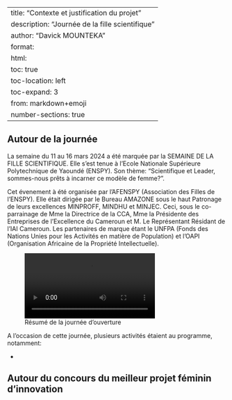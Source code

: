 
---
title: "Contexte et justification du projet"
description: "Journée de la fille scientifique"
author: "Davick MOUNTEKA"
format:
  html:
    toc: true
    toc-location: left
    toc-expand: 3
from: markdown+emoji
number-sections: true
---

## Autour de la journée

La semaine du 11 au 16 mars 2024 a été marquée par la SEMAINE DE LA FILLE SCIENTIFIQUE. Elle s'est tenue à l'Ecole Nationale Supérieure Polytechnique de Yaoundé (ENSPY). Son thème: "Scientifique et Leader, sommes-nous prêts à incarner ce modèle de femme?".

Cet évenement à été organisée par l'AFENSPY (Association des Filles de l'ENSPY). Elle était dirigée par le Bureau AMAZONE sous le haut Patronage de leurs excellences MINPROFF, MINDHU et MINJEC. Ceci, sous le co-parrainage de Mme la Directrice de la CCA, Mme la Présidente des Entreprises de l'Excellence du Cameroun et M. Le Représentant Résidant de l'IAI Cameroun. Les partenaires de marque étant le UNFPA (Fonds des Nations Unies pour les Activités en matière de Population) et l'OAPI (Organisation Africaine de la Propriété Intellectuelle).


![Résumé de la journée d'ouverture](images/ouverture.mp4)

A l'occasion de cette journée, plusieurs activités étaient au programme, notamment:

- 

## Autour du concours du meilleur projet féminin d'innovation
